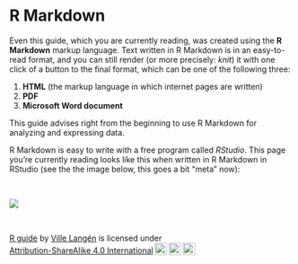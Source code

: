 # R Markdown


Even this guide, which you are currently reading, was created using the **R Markdown** markup language. Text written in R Markdown is in an easy-to-read format, and you can still render (or more precisely: *knit*) it with one click of a button to the final format, which can be one of the following three:

1. **HTML** (the markup language in which internet pages are written)
2. **PDF**
3. **Microsoft Word document**

This guide advises right from the beginning to use R Markdown for analyzing and expressing data.

R Markdown is easy to write with a free program called *RStudio*. This page you're currently reading looks like this when written in R Markdown in RStudio (see the the image below, this goes a bit "meta" now):

<br>

![](images/rmarkdown.png)


<br>
<p xmlns:cc="http://creativecommons.org/ns#" xmlns:dct="http://purl.org/dc/terms/"><a property="dct:title" rel="cc:attributionURL" href="https://vldesign.kapsi.fi/r-guide-in-english/">R guide</a> by <a rel="cc:attributionURL dct:creator" property="cc:attributionName" href="http://www.linkedin.com/in/ville-langen">Ville Langén</a> is licensed under <a href="http://creativecommons.org/licenses/by-sa/4.0/?ref=chooser-v1" target="_blank" rel="license noopener noreferrer" style="display:inline-block;">Attribution-ShareAlike 4.0 International<img style="height:22px!important;margin-left:3px;vertical-align:text-bottom;" src="https://mirrors.creativecommons.org/presskit/icons/cc.svg?ref=chooser-v1"><img style="height:22px!important;margin-left:3px;vertical-align:text-bottom;" src="https://mirrors.creativecommons.org/presskit/icons/by.svg?ref=chooser-v1"><img style="height:22px!important;margin-left:3px;vertical-align:text-bottom;" src="https://mirrors.creativecommons.org/presskit/icons/sa.svg?ref=chooser-v1"></a></p>

